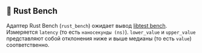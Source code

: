 
## 🦀 Rust Bench

Адаптер Rust Bench (`rust_bench`) ожидает вывод [libtest bench](https://doc.rust-lang.org/rustc/tests/index.html#benchmarks).
Измеряется `latency` (то есть `наносекунды (ns)`).
`lower_value` и `upper_value` представляют собой отклонения ниже и выше медианы (то есть `value`) соответственно.

<CargoRustBench />